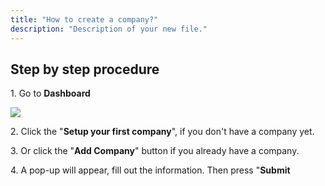 ```yaml
---
title: "How to create a company?"
description: "Description of your new file."
---
```


## Step by step procedure

1\. Go to **Dashboard**

![](/images/tutorials/dashboard1-e.png)

2\. Click the "**Setup your first company**", if you don't have a company yet.

3\. Or click the "**Add Company**" button if you already have a company.

4\. A pop-up will appear, fill out the information. Then press "**Submit**